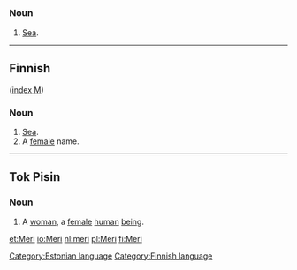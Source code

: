 =={{et}}==
[[Category:Estonian language]]
===Noun===

# [[Sea]].
----

==Finnish==
[[Category:Finnish language]]
([[Wiktionary:Finnish_index_m|index M]])

===Noun===

# [[Sea]].
# A [[female]] name.

----
==Tok Pisin==

===Noun===

# A [[woman]], a [[female]] [[human]] [[being]].

[[et:Meri]]
[[io:Meri]]
[[nl:meri]]
[[pl:Meri]]
[[fi:Meri]]
